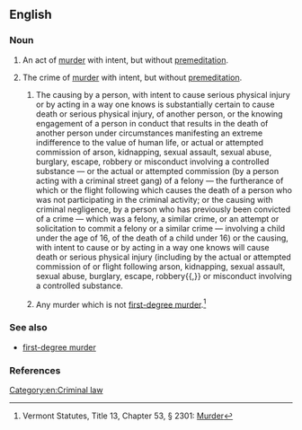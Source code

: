 ==English==

===Noun===
{{en-noun|head=[[second]]-[[degree]] [[murder]]|s|-}}

# {{legal}} An act of [[murder]] with intent, but without [[premeditation]].
# {{legal}} The crime of [[murder]] with intent, but without [[premeditation]].
## {{context|under|_|Alaska|_|legal}} The causing by a person, with intent to cause serious physical injury or by acting in a way one knows is substantially certain to cause death or serious physical injury, of another person, or the knowing engagement of a person in conduct that results in the death of another person under circumstances manifesting an extreme indifference to the value of human life, or actual or attempted commission of arson, kidnapping, sexual assault, sexual abuse, burglary, escape, robbery or misconduct involving a controlled substance — or the actual or attempted commission (by a person acting with a criminal street gang) of a felony — the furtherance of which or the flight following which causes the death of a person who was not participating in the criminal activity; or the causing with criminal negligence, by a person who has previously been convicted of a crime — which was a felony, a similar crime, or an attempt or solicitation to commit a felony or a similar crime — involving a child under the age of 16, of the death of a child under 16) or the causing, with intent to cause or by acting in a way one knows will cause death or serious physical injury (including by the actual or attempted commission of or flight following arson, kidnapping, sexual assault, sexual abuse, burglary, escape, robbery{{,}} or misconduct involving a controlled substance.
## {{context|under|_|Vermont|_|legal}} Any murder which is not [[first-degree murder]].<ref>Vermont Statutes, Title 13, Chapter 53, § 2301: [http://www.leg.state.vt.us/statutes/fullsection.cfm?Title=13&Chapter=053&Section=02301 Murder]</ref>

===See also===
* [[first-degree murder]]

===References===
<references/>

[[Category:en:Criminal law]]